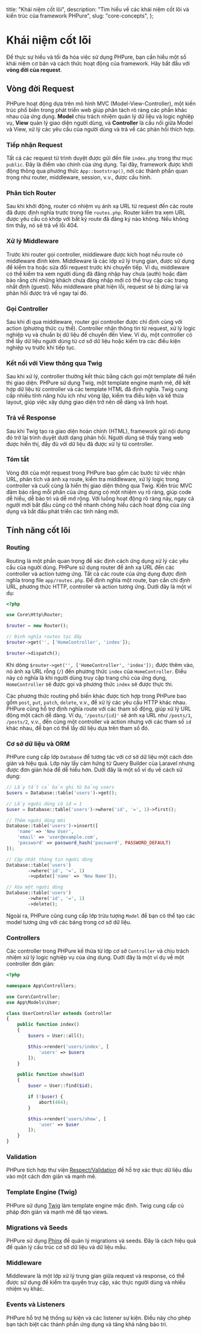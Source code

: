   title: "Khái niệm cốt lõi",
  description:
    "Tìm hiểu về các khái niệm cốt lõi và kiến trúc của framework PHPure",
  slug: "core-concepts",
};

# Khái niệm cốt lõi

Để thực sự hiểu và tối đa hóa việc sử dụng PHPure, bạn cần hiểu một số khái niệm cơ bản và cách thức hoạt động của framework. Hãy bắt đầu với **vòng đời của request**.

## Vòng đời Request

PHPure hoạt động dựa trên mô hình MVC (Model-View-Controller), một kiến trúc phổ biến trong phát triển web giúp phân tách rõ ràng các phần khác nhau của ứng dụng. **Model** chịu trách nhiệm quản lý dữ liệu và logic nghiệp vụ, **View** quản lý giao diện người dùng, và **Controller** là cầu nối giữa Model và View, xử lý các yêu cầu của người dùng và trả về các phản hồi thích hợp.

### Tiếp nhận Request

Tất cả các request từ trình duyệt được gửi đến file `index.php` trong thư mục `public`. Đây là điểm vào chính của ứng dụng. Tại đây, framework được khởi động thông qua phương thức `App::bootstrap()`, nơi các thành phần quan trọng như router, middleware, session, v.v., được cấu hình.

### Phân tích Router

Sau khi khởi động, router có nhiệm vụ ánh xạ URL từ request đến các route đã được định nghĩa trước trong file `routes.php`. Router kiểm tra xem URL được yêu cầu có khớp với bất kỳ route đã đăng ký nào không. Nếu không tìm thấy, nó sẽ trả về lỗi 404.

### Xử lý Middleware

Trước khi router gọi controller, middleware được kích hoạt nếu route có middleware đính kèm. Middleware là các lớp xử lý trung gian, được sử dụng để kiểm tra hoặc sửa đổi request trước khi chuyển tiếp. Ví dụ, middleware có thể kiểm tra xem người dùng đã đăng nhập hay chưa (auth) hoặc đảm bảo rằng chỉ những khách chưa đăng nhập mới có thể truy cập các trang nhất định (guest). Nếu middleware phát hiện lỗi, request sẽ bị dừng lại và phản hồi được trả về ngay tại đó.

### Gọi Controller

Sau khi đi qua middleware, router gọi controller được chỉ định cùng với action (phương thức cụ thể). Controller nhận thông tin từ request, xử lý logic nghiệp vụ và chuẩn bị dữ liệu để chuyển đến View. Ví dụ, một controller có thể lấy dữ liệu người dùng từ cơ sở dữ liệu hoặc kiểm tra các điều kiện nghiệp vụ trước khi tiếp tục.

### Kết nối với View thông qua Twig

Sau khi xử lý, controller thường kết thúc bằng cách gọi một template để hiển thị giao diện. PHPure sử dụng Twig, một template engine mạnh mẽ, để kết hợp dữ liệu từ controller và các template HTML đã định nghĩa. Twig cung cấp nhiều tính năng hữu ích như vòng lặp, kiểm tra điều kiện và kế thừa layout, giúp việc xây dựng giao diện trở nên dễ dàng và linh hoạt.

### Trả về Response

Sau khi Twig tạo ra giao diện hoàn chỉnh (HTML), framework gửi nội dung đó trở lại trình duyệt dưới dạng phản hồi. Người dùng sẽ thấy trang web được hiển thị, đầy đủ với dữ liệu đã được xử lý từ controller.

### Tóm tắt

Vòng đời của một request trong PHPure bao gồm các bước từ việc nhận URL, phân tích và ánh xạ route, kiểm tra middleware, xử lý logic trong controller và cuối cùng là hiển thị giao diện thông qua Twig. Kiến trúc MVC đảm bảo rằng mỗi phần của ứng dụng có một nhiệm vụ rõ ràng, giúp code dễ hiểu, dễ bảo trì và dễ mở rộng. Với luồng hoạt động rõ ràng này, ngay cả người mới bắt đầu cũng có thể nhanh chóng hiểu cách hoạt động của ứng dụng và bắt đầu phát triển các tính năng mới.

## Tính năng cốt lõi

### Routing

Routing là một phần quan trọng để xác định cách ứng dụng xử lý các yêu cầu của người dùng. PHPure sử dụng router để ánh xạ URL đến các controller và action tương ứng. Tất cả các route của ứng dụng được định nghĩa trong file `app/routes.php`. Để định nghĩa một route, bạn cần chỉ định URL, phương thức HTTP, controller và action tương ứng. Dưới đây là một ví dụ:

```php
<?php

use Core\Http\Router;

$router = new Router();

// Định nghĩa routes tại đây
$router->get('', ['HomeController', 'index']);

$router->dispatch();
```

Khi dòng `$router->get('', ['HomeController', 'index']);` được thêm vào, nó ánh xạ URL rỗng (`/`) đến phương thức `index` của `HomeController`. Điều này có nghĩa là khi người dùng truy cập trang chủ của ứng dụng, `HomeController` sẽ được gọi và phương thức `index` sẽ được thực thi.

Các phương thức routing phổ biến khác được tích hợp trong PHPure bao gồm `post`, `put`, `patch`, `delete`, v.v., để xử lý các yêu cầu HTTP khác nhau. PHPure cũng hỗ trợ định nghĩa route với các tham số động, giúp xử lý URL động một cách dễ dàng. Ví dụ, `'/posts/{id}'` sẽ ánh xạ URL như `/posts/1`, `/posts/2`, v.v., đến cùng một controller và action nhưng với các tham số `id` khác nhau, để bạn có thể lấy dữ liệu dựa trên tham số đó.

### Cơ sở dữ liệu và ORM

PHPure cung cấp lớp `Database` để tương tác với cơ sở dữ liệu một cách đơn giản và hiệu quả. Lớp này lấy cảm hứng từ Query Builder của Laravel nhưng được đơn giản hóa để dễ hiểu hơn. Dưới đây là một số ví dụ về cách sử dụng:

```php
// Lấy tất cả bản ghi từ bảng users
$users = Database::table('users')->get();

// Lấy người dùng có id = 1
$user = Database::table('users')->where('id', '=', 1)->first();

// Thêm người dùng mới
Database::table('users')->insert([
    'name' => 'New User',
    'email' => 'user@example.com',
    'password' => password_hash('password', PASSWORD_DEFAULT)
]);

// Cập nhật thông tin người dùng
Database::table('users')
        ->where('id', '=', 1)
        ->update(['name' => 'New Name']);

// Xóa một người dùng
Database::table('users')
        ->where('id', '=', 1)
        ->delete();
```

Ngoài ra, PHPure cũng cung cấp lớp trừu tượng `Model` để bạn có thể tạo các model tương ứng với các bảng trong cơ sở dữ liệu.

### Controllers

Các controller trong PHPure kế thừa từ lớp cơ sở `Controller` và chịu trách nhiệm xử lý logic nghiệp vụ của ứng dụng. Dưới đây là một ví dụ về một controller đơn giản:

```php
<?php

namespace App\Controllers;

use Core\Controller;
use App\Models\User;

class UserController extends Controller
{
    public function index()
    {
        $users = User::all();

        $this->render('users/index', [
            'users' => $users
        ]);
    }

    public function show($id)
    {
        $user = User::find($id);

        if (!$user) {
            abort(404);
        }

        $this->render('users/show', [
            'user' => $user
        ]);
    }
}
```

### Validation

PHPure tích hợp thư viện [Respect/Validation](https://respect-validation.readthedocs.io/) để hỗ trợ xác thực dữ liệu đầu vào một cách đơn giản và mạnh mẽ.

### Template Engine (Twig)

PHPure sử dụng [Twig](https://twig.symfony.com/) làm template engine mặc định. Twig cung cấp cú pháp đơn giản và mạnh mẽ để tạo views.

### Migrations và Seeds

PHPure sử dụng [Phinx](https://phinx.org/) để quản lý migrations và seeds. Đây là cách hiệu quả để quản lý cấu trúc cơ sở dữ liệu và dữ liệu mẫu.

### Middleware

Middleware là một lớp xử lý trung gian giữa request và response, có thể được sử dụng để kiểm tra quyền truy cập, xác thực người dùng và nhiều nhiệm vụ khác.

### Events và Listeners

PHPure hỗ trợ hệ thống sự kiện và các listener sự kiện. Điều này cho phép bạn tách biệt các thành phần ứng dụng và tăng khả năng bảo trì.
